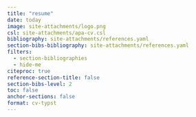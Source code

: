 ```yaml
---
title: "resume"
date: today
image: site-attachments/logo.png
csl: site-attachments/apa-cv.csl
bibliography: site-attachments/references.yaml
section-bibs-bibliography: site-attachments/references.yaml
filters:
  - section-bibliographies
  - hide-me
citeproc: true
reference-section-title: false
section-bibs-level: 2
toc: false
anchor-sections: false
format: cv-typst
---
```


```{=typst}

    #h(1fr) #text(30pt)[Matthew J. Capaldi] #h(1fr)
    
    #v(0.1in)
    
    #h(0.6fr) #fa-icon("globe") #link("https://capaldi.info")[Website] #h(0.2fr) #fa-icon("envelope") #link("mailto:matt.capaldi@outlook.com")[Email Me] #h(0.2fr) #fa-icon("phone") #link("tel:401-601-2069")[Call Me] #h(0.2fr) #fa-icon("stack-overflow") #link("https://stackoverflow.com/users/21152968/ttalvlatt")[StackOverflow] #h(0.2fr) #fa-icon("github") #link("https://github.com/ttalVlatt")[GitHub] #h(0.6fr)
    
    
    #v(0.2in)
    
    #fa-icon("graduation-cap", size: 16pt) #h(0.1in) #text(18pt)[Education]
    #line(length: 75%)

    #let neat(body) = context {
      let size = measure(body)
      let width = size.width
      let space = 0.5in - width
      {text(body); h(space)}
    }

    #neat[*Ph.D.*]Higher Education Administration -- University of Florida #h(1fr) _Summer 2025 (Expected)_ \

    #neat[*M.Ed.*]Research and Evaluation Methodology -- University of Florida #h(1fr) _Fall 2024_ \

    #neat[*M.Ed.*]Student Personnel in Higher Education -- University of Florida #h(1fr) _Spring 2020_ \

    #neat[*B.A.*]International Relations with Political Science -- University of Birmingham #h(1fr) _Summer 2018_ \
   
    #v(0.2in)

    #fa-icon("briefcase", size: 16pt)
    #h(0.1in)
    #text(18pt)[Experience]
    #line(length: 75%)
    
    *Graduate Assistant & Fellow* -- University of Florida #h(1fr) _August 2021 -- Present_ \
    
    #block(inset: (left: 0.5in, right: 0in))[
    
   // - Data collection, wrangling, visualization, & analysis leading to multiple publications #super[#link("https://doi.org/10.1177/00915521241238753")[1,]#link("https://partnershipfcc.org/publications/adequacy/")[ 2]]
    - Created a new dataset of US merit-based aid programs which led to a #link("https://doi.org/10.1177/00915521241238753")[new typology being proposed]
    - Merged data and created tables and visualizations for a #link("https://partnershipfcc.org/publications/adequacy/")[report targeted at state policy makers]
    - TA for "The R Class" including majority of teaching in 2024 after instructor's resignation
    #h(0.5in) - Refreshed the #link("https://capaldi.info/7916/")[course website] adding #link("https://capaldi.info/7916/09-wrangle-iv.html")[a new lesson] connecting tidyverse and SQL concepts
    - Provided 1:1 tutoring on Stata and IPEDS data wrangling to a new graduate assistant
]

    *Residence Hall Coordinator* -- University of Missouri #h(1fr) _July 2020 -- May 2021_ \
    
    #block(inset: (left: 0.5in, right: 0.5in))[
    
    - Supervised 16 student staff members and provided crisis response to 3242 residents 
    
    ]

    *Graduate Community Coordinator* -- University of Florida #h(1fr) _July 2019 -- May 2020_ \
    
    #block(inset: (left: 0.5in, right: 0.5in))[
    
    - Supervised 5 student staff members and provided crisis response to 3655 residents 
    
    ]

    *Summer Sessions Graduate Intern* -- Georgetown University #h(1fr) _May 2019 -- July 2019_ \

    *Graduate Assistant* -- University of Florida #h(1fr) _August 2018 -- May 2019_ \

    *Advising Intern* -- US-UK Fulbright Commission #h(1fr) _January 2018 -- June 2018_ \

    *Student Ambassador* --  University of Birmingham #h(1fr) _January 2015 -- June 2018_ \

    #v(0.2in)
    #fa-icon("award", size: 16pt)
    #h(0.1in)
    #text(18pt)[Certifications]
    #line(length: 75%)
    
    #link("https://coursera.org/share/d86b98e2e0d00034c020447e34bd4447")[Database Design and Basic SQL in PostgreSQL] -- University of Michigan #h(1fr) _December 2024_ \
    Intermediate PostgreSQL -- University of Michigan #h(1fr) _January 2025 (Expected)_
    
    #v(0.2in)
    #fa-icon("magnifying-glass-chart", size: 16pt)
    #h(0.1in)
    #text(18pt)[Portfolio]
    #line(length: 75%)
    
    #link("https://ttalvlatt.shinyapps.io/rtg-dashboard/")[Shiny Interactive Dashboard] -- Visualization of transit stop access and association with Pell completion rates
    
    #link("https://capaldi.info/IPEDtaS")[IPEDtaS] -- Code to 'Automagically' Download and Label IPEDS data in Stata and R
    
    #link("https://capaldi.info/7916")[R Instructional Materials] -- Instructional materials from "the R Class"
    
    #link("https://capaldi.info/cv.pdf")[Curriculum Vitae] -- Complete record of academic and research activity
    
    #v(0.2in)
    #fa-icon("lightbulb", size: 16pt)
    #h(0.1in)
    #text(18pt)[Technical Skills]
    #line(length: 75%)

    #block(stroke: rgb(255,165,0), fill: rgb(255,165,0,10%),
           inset: (left: 0.1in, top: 0.1in), radius: 3pt)[

    #grid(columns: (1fr, 0.9fr, 1.1fr),
          inset: (bottom: 0.1in, right: 0.1in),

    [Regression-Based Analysis],
    
    [Spatial Statistics],
    
    [Psychometrics & Latent Variables],

    [Quasi-Experimental Design],
    
    [Machine Learning Models],
    
    [Natural Language Processing]
    
    )
    ]


    #block(stroke: rgb(166,166,166), fill: rgb(166,166,166,10%), inset: 0.05in, radius: 3pt)[

    #grid(
      columns: (4%, 10%, 4%, 11%, 4%, 13%, 4%, 8%, 4%, 11%, 4%, 23%),
      inset: 0.1in,
      
      align: left,
      [#fa-icon("r-project")], [R],
      [#image("site-attachments/shiny-icon.png", width: 0.2in)], [Shiny],
      [#fa-icon("python")], [Python],
      [#fa-icon("github")], [Git],
      [#fa-icon("database")], [SQL],
      [#fa-icon("windows")], [Microsoft Office],
      [#image("site-attachments/stata-icon.png", width: 0.15in)], [Stata],
      [#image("site-attachments/spss-icon.png", width: 0.2in)], [SPSS],
      [#image("site-attachments/qualtrics-icon.png", width: 0.15in)], [Qualtrics],
      [#image("site-attachments/arcgis-icon.png", width: 0.15in)], [GIS],
      [#image("site-attachments/typst-icon.png", width: 0.15in)], [Typst],
      [#fa-icon("markdown")], [Quarto & Rmd]

    )

    ]


```
